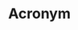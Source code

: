 ---
layout: ../../../layouts/Documentation.astro
title: Acronym
description: A word that is constructed from (generally first) letters of the phrase it stands for and is pronounced as its own word. For example, ELISA, AIDS, GABA.
shortDescription: A word that is constructed from (generally first) letters of the phrase it stands for and is pronounced as its own word. For example, ELISA, AIDS, GABA.
---